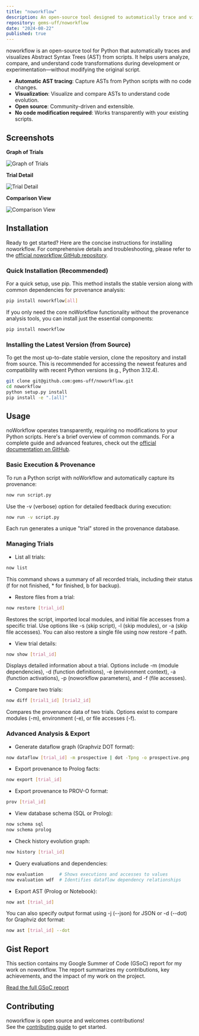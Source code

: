 ```yaml
---
title: "noworkflow"
description: An open-source tool designed to automatically trace and visualize Abstract Syntax Trees (AST) from Python scripts. This enables users to analyze, compare, and understand the transformation of code during development or experimentation without altering the original script.
repository: gems-uff/noworkflow
date: "2024-08-22"
published: true
---
```


noworkflow is an open-source tool for Python that automatically traces and visualizes Abstract Syntax Trees (AST) from scripts. It helps users analyze, compare, and understand code transformations during development or experimentation—without modifying the original script.

- **Automatic AST tracing**: Capture ASTs from Python scripts with no code changes.
- **Visualization**: Visualize and compare ASTs to understand code evolution.
- **Open source**: Community-driven and extensible.
- **No code modification required**: Works transparently with your existing scripts.

## Screenshots

**Graph of Trials**

![Graph of Trials](/noworkflow-graph-of-trials.png)

**Trial Detail**

![Trial Detail](/noworkflow-trial-detail.png)

**Comparison View**

![Comparison View](/noworkflow-comparison.png)

## Installation

Ready to get started? Here are the concise instructions for installing noworkflow. For comprehensive details and troubleshooting, please refer to the [official noworkflow GitHub repository](https://github.com/gems-uff/noworkflow).

### Quick Installation (Recommended)

For a quick setup, use pip. This method installs the stable version along with common dependencies for provenance analysis:

```bash
pip install noworkflow[all]
```

If you only need the core noWorkflow functionality without the provenance analysis tools, you can install just the essential components:

```bash
pip install noworkflow
```
### Installing the Latest Version (from Source)

To get the most up-to-date stable version, clone the repository and install from source. This is recommended for accessing the newest features and compatibility with recent Python versions (e.g., Python 3.12.4).

```bash
git clone git@github.com:gems-uff/noworkflow.git
cd noworkflow
python setup.py install
pip install -e ".[all]"
```

## Usage

noWorkflow operates transparently, requiring no modifications to your Python scripts. Here's a brief overview of common commands. For a complete guide and advanced features, check out the [official documentation on GitHub](https://github.com/gems-uff/noworkflow).

### Basic Execution & Provenance

To run a Python script with noWorkflow and automatically capture its provenance:
```bash
now run script.py
```
Use the -v (verbose) option for detailed feedback during execution:
```bash
now run -v script.py
```
Each run generates a unique "trial" stored in the provenance database.
### Managing Trials

- List all trials:
```bash
now list
```
This command shows a summary of all recorded trials, including their status (f for not finished, * for finished, b for backup).

- Restore files from a trial:
```bash
now restore [trial_id]
```
Restores the script, imported local modules, and initial file accesses from a specific trial. Use options like -s (skip script), -l (skip modules), or -a (skip file accesses). You can also restore a single file using now restore -f path.

- View trial details:
```bash
now show [trial_id]
```
Displays detailed information about a trial. Options include -m (module dependencies), -d (function definitions), -e (environment context), -a (function activations), -p (noworkflow parameters), and -f (file accesses).

- Compare two trials:
```bash
now diff [trial1_id] [trial2_id]
```
Compares the provenance data of two trials. Options exist to compare modules (-m), environment (-e), or file accesses (-f).

### Advanced Analysis & Export

- Generate dataflow graph (Graphviz DOT format):

```bash
now dataflow [trial_id] -m prospective | dot -Tpng -o prospective.png
```
- Export provenance to Prolog facts:

```bash
now export [trial_id]
```
- Export provenance to PROV-O format:

```bash
prov [trial_id]
```
- View database schema (SQL or Prolog):

```bash
now schema sql
now schema prolog
```

- Check history evolution graph:

```bash
now history [trial_id]
```

- Query evaluations and dependencies:

```bash
now evaluation      # Shows executions and accesses to values
now evaluation wdf  # Identifies dataflow dependency relationships
```

- Export AST (Prolog or Notebook):

```bash
now ast [trial_id]
```

You can also specify output format using -j (--json) for JSON or -d (--dot) for Graphviz dot format:

```bash
now ast [trial_id] --dot
```

## Gist Report

This section contains my Google Summer of Code (GSoC) report for my work on noworkflow. The report summarizes my contributions, key achievements, and the impact of my work on the project.

[Read the full GSoC report](https://gist.github.com/JoshuaGlaZ/acca2c1649ba1b828a41e75a24076b71)

## Contributing

noworkflow is open source and welcomes contributions!  
See the [contributing guide](https://github.com/gems-uff/noworkflow/blob/main/CONTRIBUTING.md) to get started.